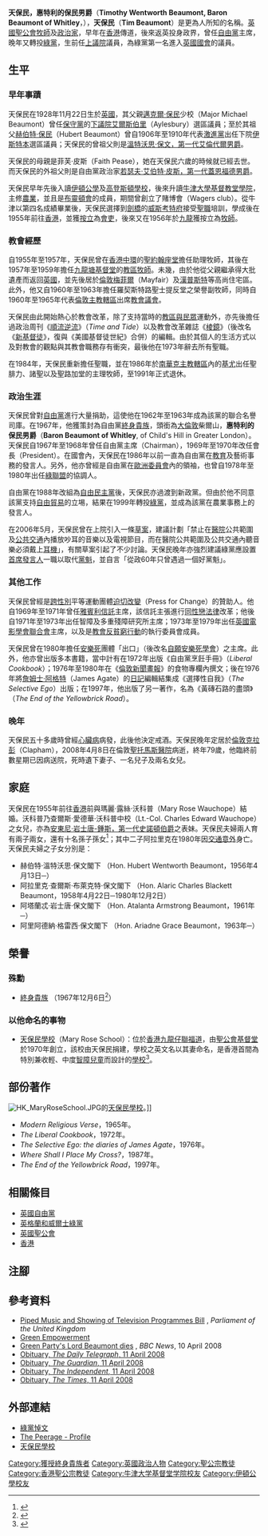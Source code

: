 {{Infobox_officeholder
| name = 保民勳爵<br><small>Lord Beaumont</small>
| image name = Lord Beaumont.jpg
| width = 200px
| Sex = 男
| now = 英國上議院議員
| period = 1967年12月6日－2008年4月8日
| different name = 天保民
| party = [[英格蘭和威爾士綠黨|綠黨]]<small>（昔日為英國自由黨黨員）</small>
| date of birth = 1928年11月12日
| date of death = {{death date and age|2008|4|8|1928|11|12}}
| place of birth = {{UK}}
| place of death = {{UK}}[[倫敦|倫敦]]
| spouse = 瑪麗·露絲·沃科普
| relatives =
| educate =
*伊頓公學
*高登斯頓學校
*牛津大學基督教堂學院（主修農業）
| past = 
*香港聖約翰座堂助理牧師<br><span style="color: blue;">(1955年-1957年)</span>
*九龍塘基督堂教區牧師<br><span style="color: blue;">(1957年-1959年)</span>
*《棱鏡》編輯<br><span style="color: blue;">(1960年-1963年，1964年)</span>
*倫敦羅契斯特路聖士提反堂榮譽副牧師<br><span style="color: blue;">(1960年-1963年)</span>
*教會議會倫敦主教轄區代表<br><span style="color: blue;">(1960年-1965年)</span>
*聖腓力堂、諸聖堂及聖路加堂主理牧師<br><span style="color: blue;">(1986年-1991年)</span>
*自由黨聯合名譽司庫<br><span style="color: blue;">(1962年-1963年)</span>
*自由黨出版部部長<br><span style="color: blue;">(1963年-1964年)</span>
*《新觀點》編輯<br><span style="color: blue;">(1964年，1972年-1974年)</span>
*自由黨組織首長<br><span style="color: blue;">(1965年-1966年)</span>
*《新基督徒》所有人<br><span style="color: blue;">(1965年-1970年)</span>
*自由黨主席<br><span style="color: blue;">(1967年-1968年)</span>
*上議院議員 (終身貴族)<br><span style="color: blue;">(1967年-2008年)</span>
**自由黨教育及藝術事務發言人<br><span style="color: blue;">(1967年-1986年)</span>
**綠黨農業事務發言人<br><span style="color: blue;">(1999年-2008年)</span>
*自由黨會長<br><span style="color: blue;">(1969年-1970年)</span>
*雅賓利信託主席<br><span style="color: blue;">(1969年-1971年)</span>
*智障及多重殘障研究所主席<br><span style="color: blue;">(1971年-1973年)</span>
*英國電影學會聯合會主席<br><span style="color: blue;">(1973年-1979年)</span>
*《倫敦新聞畫報》食物專欄作家<br><span style="color: blue;">(1976年-1980年)</span>
*綠聯盟協調人<br><span style="color: blue;">(1978年-1980年)</span>
*出口主席<br><span style="color: blue;">(1980年)</span>
*自由黨政策推廣主管兼總監<br><span style="color: blue;">(1980年-1983年)</span>
}}

'''天保民，惠特利的保民男爵'''（'''Timothy Wentworth Beaumont, Baron Beaumont of Whitley'''，{{bd|1928年|11月22日|2008年|4月8日|catIdx=B}}），'''天保民'''（'''Tim Beaumont'''）是更為人所知的名稱。[[英國|英國]][[聖公會|聖公會]][[牧師|牧師]]及[[政治家|政治家]]，早年在[[香港|香港]]傳道，後來返英投身政界，曾任[[英國自由黨|自由黨]]主席，晚年又轉投[[英格蘭和威爾士綠黨|綠黨]]，生前任[[英國上議院|上議院]]議員，為綠黨第一名進入[[英國國會|英國國會]]的議員。

==生平==
===早年事蹟===
天保民在1928年11月22日生於[[英國|英國]]，其父親[[邁克爾·保民|邁克爾·保民]]少校（Major Michael Beaumont）曾任[[英國保守黨|保守黨]]的[[英國下議院|下議院]][[艾爾斯伯里|艾爾斯伯里]]（Aylesbury）選區議員；至於其祖父[[赫伯特·保民_(自由黨政治家)|赫伯特·保民]]（Hubert Beaumont）曾自1906年至1910年代表[[激進黨|激進黨]]出任下院[[伊斯特本|伊斯特本]]選區議員；天保民的曾祖父則是[[溫特沃思·保文，第一代艾倫代爾男爵|溫特沃思·保文，第一代艾倫代爾男爵]]。

天保民的母親是菲芙·皮斯（Faith Pease），她在天保民六歲的時候就已經去世。而天保民的外祖父則是自由黨政治家[[若瑟夫·艾伯特·皮斯，第一代蓋恩福德男爵|若瑟夫·艾伯特·皮斯，第一代蓋恩福德男爵]]。

天保民早年先後入讀[[伊頓公學|伊頓公學]]及[[高登斯頓學校|高登斯頓學校]]，後來升讀[[牛津大學|牛津大學]][[牛津大學基督教堂學院|基督教堂學院]]，主修[[農業|農業]]，並且是[[布靈頓會|布靈頓會]]的成員，期間曾創立了賭博會（Wagers club）。從牛津以第四名成績畢業後，天保民選擇到[[劍橋|劍橋]]的[[威斯考特府_(劍橋)|威斯考特府]]接受[[聖職|聖職]]培訓，學成後在1955年前往[[香港|香港]]，並獲[[按立|按立]]為[[會吏|會吏]]，後來又在1956年於[[九龍|九龍]]獲按立為[[牧師|牧師]]。

===教會經歷===
自1955年至1957年，天保民曾在[[香港|香港]][[中環|中環]]的[[聖約翰座堂|聖約翰座堂]]擔任助理牧師，其後在1957年至1959年擔任[[九龍塘|九龍塘]][[基督堂_(九龍塘)|基督堂]]的[[教區牧師|教區牧師]]。未幾，由於他從父親繼承得大批遺產而返回[[英國|英國]]，並先後居於[[倫敦|倫敦]][[梅菲爾|梅菲爾]]（Mayfair）及[[漢普斯特|漢普斯特]]等高尚住宅區。此外，他又自1960年至1963年擔任羅契斯特路聖士提反堂之榮譽副牧師，同時自1960年至1965年代表[[倫敦主教轄區|倫敦主教轄區]]出席[[教會議會|教會議會]]。

天保民由此開始熱心於教會改革，除了支持當時的[[教區與民眾|教區與民眾]]運動外，亦先後擔任過政治周刊《[[順流逆流|順流逆流]]》（''Time and Tide''）以及教會改革雜誌《[[棱鏡_(雜誌)|棱鏡]]》（後改名《[[新基督徒_(雜誌)|新基督徒]]》，復與《美國基督徒世紀》合併）的編輯。由於其個人的生活方式以及對教會的觀點與其教會職務存有衝突，最後他在1973年辭去所有聖職。

在1984年，天保民重新擔任聖職，並在1986年於[[南華克主教轄區|南華克主教轄區]]內的[[基尤|基尤]]出任聖腓力、諸聖以及聖路加堂的主理牧師，至1991年正式退休。

===政治生涯===
天保民曾對[[英國自由黨|自由黨]]進行大量捐助，這使他在1962年至1963年成為該黨的聯合名譽司庫。在1967年，他獲策封為自由黨[[終身貴族|終身貴族]]，頭銜為[[大倫敦|大倫敦]]柴爾山，'''惠特利的保民男爵'''（'''Baron Beaumont of Whitley''', of Child's Hill in Greater London）。天保民自1967年至1968年曾任自由黨主席（Chairman），1969年至1970年改任會長（President）。在國會內，天保民在1986年以前一直為自由黨在[[教育|教育]]及藝術事務的發言人。另外，他亦曾經是自由黨在[[歐洲委員會_(非歐盟機構)|歐洲委員會]]內的領袖，也曾自1978年至1980年出任[[綠聯盟|綠聯盟]]的協調人。

自由黨在1988年改組為[[英國自由民主黨|自由民主黨]]後，天保民亦過渡到新政黨。但由於他不同意該黨支持[[自由貿易|自由貿易]]的立埸，結果在1999年轉投[[英格蘭和威爾士綠黨|綠黨]]，並成為該黨在農業事務上的發言人。

在2006年5月，天保民曾在上院引入一條[[草案|草案]]，建議計劃「禁止在[[醫院|醫院]]公共範圍及[[公共交通|公共交通]]內播放吵耳的音樂以及電視節目，而在醫院公共範圍及公共交通內聽音樂必須戴上[[耳機|耳機]]」，有關草案引起了不少討論。天保民晚年亦強烈建議綠黨應設置[[首席發言人|首席發言人]]一職以取代[[黨魁|黨魁]]，並自言「從政60年只曾遇過一個好黨魁」。

===其他工作===
天保民曾經是[[跨性別|跨性別]]平等運動團體[[迫切改變|迫切改變]]（Press for Change）的贊助人。他自1969年至1971年曾任[[雅賓利信託|雅賓利信託]]主席，該信託主張進行[[同性戀|同性戀]][[法律|法律]]改革；他後自1971年至1973年出任智障及多重殘障研究所主席；1973年至1979年出任[[英國電影學會聯合會|英國電影學會聯合會]]主席，以及是[[教會反貧窮行動|教會反貧窮行動]]的執行委員會成員。

天保民曾在1980年擔任[[安樂死|安樂死]]團體「出口」（後改名[[自願安樂死學會|自願安樂死學會]]）之主席。此外，他亦曾出版多本書籍，當中計有在1972年出版《自由黨烹飪手冊》（''Liberal Cookbook''）；1976年至1980年在《[[倫敦新聞畫報|倫敦新聞畫報]]》的食物專欄內撰文；後在1976年將[[詹姆士·阿格特|詹姆士·阿格特]]（James Agate）的[[日記|日記]]編輯結集成《選擇性自我》（''The Selective Ego''）出版；在1997年，他出版了另一著作，名為《黃磚石路的盡頭》（''The End of the Yellowbrick Road''）。

===晚年===
天保民五十多歲時曾經[[心臟病|心臟病]]病發，此後他決定戒酒。天保民晚年定居於[[倫敦|倫敦]][[克拉彭|克拉彭]]（Clapham），2008年4月8日在倫敦[[聖托馬斯醫院|聖托馬斯醫院]]病逝，終年79歲，他臨終前數星期已因病送院，死時遺下妻子、一名兒子及兩名女兒。

==家庭==
天保民在1955年前往[[香港|香港]]前與瑪麗·露絲·沃科普（Mary Rose Wauchope）結婚。沃科普乃查爾斯·愛德華·沃科普中校（Lt.-Col. Charles Edward Wauchope）之女兒，亦為[[安東尼·岩士唐-鍾斯，第一代史諾頓伯爵|安東尼·岩士唐-鍾斯，第一代史諾頓伯爵]]之表妹。天保民夫婦兩人育有兩子兩女，還有十名孫子孫女<ref>{{cite web |url=http://www.thepeerage.com/p531.htm#i5305 |title=#5305 |publisher=Peerage.com |accessdate=2008-05-25 |language=en |archive-date=2020-11-27 |archive-url=https://web.archive.org/web/20201127062941/http://thepeerage.com/p531.htm#i5305 |dead-url=no }}</ref>；其中二子阿拉里克在1980年因[[交通意外|交通意外]]身亡。天保民夫婦之子女分別是：

* 赫伯特·溫特沃思·保文閣下 （Hon. Hubert Wentworth Beaumont，1956年4月13日─）
* 阿拉里克·查爾斯·布萊克特·保文閣下 （Hon. Alaric Charles Blackett Beaumont，1958年4月22日─1980年12月2日）
* 阿塔蘭忒·岩士唐·保文閣下 （Hon. Atalanta Armstrong Beaumont，1961年─）
* 阿里阿德納·格雷西·保文閣下 （Hon. Ariadne Grace Beaumont，1963年─）

==榮譽==
===殊勳===
* [[終身貴族|終身貴族]] （1967年12月6日<ref>{{Cite web |url=http://www.angeltowns.com/town/peerage/peersb2.htm |title=存档副本 |access-date=2008-04-11 |archive-date=2008-03-08 |archive-url=https://web.archive.org/web/20080308145104/http://www.angeltowns.com/town/peerage/peersb2.htm |dead-url=yes }}</ref>）

===以他命名的事物===
* [[天保民學校|天保民學校]]（Mary Rose School）：位於[[香港|香港]][[九龍仔|九龍仔]][[聯福道|聯福道]]，由[[聖公會基督堂|聖公會基督堂]]於1970年創立，該校由天保民捐建，學校之英文名以其妻命名，是香港首間為特別兼收輕、中度[[智障|智障]][[兒童|兒童]]而設計的[[學校|學校]]<ref>{{cite book |url=http://www.mrs.edu.hk/manage_report/0102.pdf |title=2001-02年度周年報告 |publisher=[[天保民學校|天保民學校]] |language=zh-hant |accessdate=2012-03-06 |page=2}}</ref>。

==部份著作==
[[File:HK_MaryRoseSchool.JPG|thumb]]的[[天保民學校|天保民學校]]。]]
* ''Modern Religious Verse''，1965年。
* ''The Liberal Cookbook''，1972年。
* ''The Selective Ego: the diaries of James Agate''，1976年。
* ''Where Shall I Place My Cross?''，1987年。
* ''The End of the Yellowbrick Road''，1997年。

==相關條目==
* [[英國自由黨|英國自由黨]]
* [[英格蘭和威爾士綠黨|英格蘭和威爾士綠黨]]
* [[英國聖公會|英國聖公會]]
* [[香港|香港]]

==注腳==
{{reflist|2}}

==參考資料==
<div class="references-small">
* [http://www.publications.parliament.uk/pa/pabills/200506/piped_music_and_showing_of_television_programmes.htm Piped Music and Showing of Television Programmes Bill] {{Wayback|url=http://www.publications.parliament.uk/pa/pabills/200506/piped_music_and_showing_of_television_programmes.htm |date=20170418162723 }}, ''Parliament of the United Kingdom''
* [http://www.greenempowerment.org.uk/quotes.shtml Green Empowerment] {{Wayback|url=http://www.greenempowerment.org.uk/quotes.shtml |date=20160304041919 }}
* [http://news.bbc.co.uk/1/hi/uk_politics/7341044.stm Green Party's Lord Beaumont dies] {{Wayback|url=http://news.bbc.co.uk/1/hi/uk_politics/7341044.stm |date=20080414145733 }}, ''BBC News'', 10 April 2008
*[http://www.telegraph.co.uk/news/main.jhtml?view=DETAILS&grid=&xml=/news/2008/04/11/db1101.xml Obituary, ''The Daily Telegraph'', 11 April 2008] {{Wayback|url=http://www.telegraph.co.uk/news/main.jhtml?view=DETAILS&grid=&xml=%2Fnews%2F2008%2F04%2F11%2Fdb1101.xml |date=20080421072313 }}
*[http://www.guardian.co.uk/world/2008/apr/11/religion.liberaldemocrats Obituary, ''The Guardian'', 11 April 2008] {{WebCite|url=https://www.webcitation.org/66nwE2oPD?url=http://www.guardian.co.uk/world/2008/apr/11/religion.liberaldemocrats |date=20120409212755 |dateformat=iso }}
*[http://www.independent.co.uk/news/obituaries/lord-beaumont-of-whitley-millionaire-priest-and-publisher-who-became-the-first-green-peer-807774.html  Obituary, ''The Independent'', 11 April 2008] {{Wayback|url=http://www.independent.co.uk/news/obituaries/lord-beaumont-of-whitley-millionaire-priest-and-publisher-who-became-the-first-green-peer-807774.html |date=20201101063240 }}
*[http://www.timesonline.co.uk/tol/comment/obituaries/article3722291.ece Obituary, ''The Times'', 11 April 2008] {{Wayback|url=http://www.timesonline.co.uk/tol/comment/obituaries/article3722291.ece |date=20100523073430 }}
</div>

==外部連結==
* [http://www.greenparty.org.uk/news/3374 綠黨悼文] {{Wayback|url=http://www.greenparty.org.uk/news/3374 |date=20160322014313 }}
* [http://www.thepeerage.com/p531.htm#i5305 The Peerage - Profile] {{Wayback|url=http://www.thepeerage.com/p531.htm#i5305 |date=20201127062941 }}
* [http://www.mrs.edu.hk/ 天保民學校] {{Wayback|url=http://www.mrs.edu.hk/ |date=20080415152930 }}

{{Authority control}}
{{DEFAULTSORT: Beaumont, Tim}}
[[Category:獲授終身貴族者|Category:獲授終身貴族者]]
[[Category:英國政治人物|Category:英國政治人物]]
[[Category:聖公宗教徒|Category:聖公宗教徒]]
[[Category:香港聖公宗教徒|Category:香港聖公宗教徒]]
[[Category:牛津大学基督堂学院校友|Category:牛津大学基督堂学院校友]]
[[Category:伊頓公學校友|Category:伊頓公學校友]]